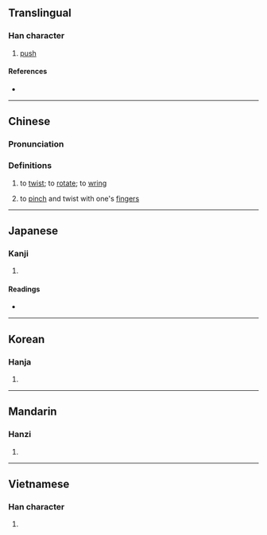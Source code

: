 {{character info}}
==Translingual==

===Han character===
{{Han char|rn=64|rad=手|as=07|sn=10|four=53047|canj=QICE|ids=⿰扌夋}}

# [[push]]

====References====
* {{Han ref|kx=0434.130|dkj=12161|dj=0783.200|hdz=31888.060|uh=6358|ud=25432|bh=D1C1|bd=53697}}

----

==Chinese==
{{zh-forms}}

===Pronunciation===
{{zh-pron
|m=zùn,jùn
|c=zyun3,zeon3
|mn=xm,zz,tw:chūn/qz:chǔn
|mn-t=zung6
|mc=y
|oc=y
|cat=v
}}
{{zh-attn-split}}

===Definitions===
{{zh-hanzi}}

# {{lb|zh|Hokkien}} to [[twist]]; to [[rotate]]; to [[wring]]
# {{lb|zh|Min Nan}} to [[pinch]] and twist with one's [[fingers]]

----

==Japanese==

===Kanji===
{{ja-kanji|grade=|rs=手07}}

# {{rfdef|ja|sort=手07}}

====Readings====
* {{ja-readings|on=[[そん]] (son), [[しゅん]] (shun), [[さい]] (sai)|kun=[[すい]] (sui), [[おす]] (osu)}}

----

==Korean==

===Hanja===
{{ko-hanja|hangeul=준|rv=jun|mr=chun}}

# {{rfdef|ko|sort=手07}}

----

==Mandarin==

===Hanzi===
{{cmn-hanzi|pin=[[zùn]] ([[zun4]])|wg=tsun<sup>4</sup>}}

# {{rfdef|cmn|sort=手07}}

----

==Vietnamese==

===Han character===
{{vi-hantu|thoa|rs=手07}}

# {{rfdef|vi|sort=手07}}